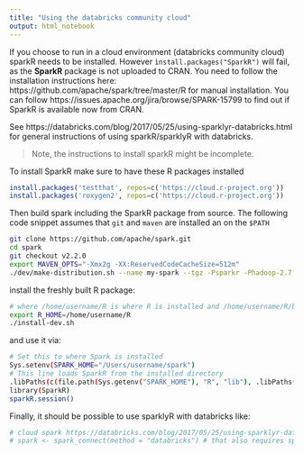 ---
title: "Using the databricks community cloud"
output: html_notebook
---

If you choose to run in a cloud environment (databricks community cloud) sparkR needs to be installed. However `ìnstall.packages("SparkR")` will fail, as the **SparkR** package is not uploaded to CRAN. You need to follow the installation instructions here: https://github.com/apache/spark/tree/master/R for manual installation. You can follow https://issues.apache.org/jira/browse/SPARK-15799 to find out if SparkR is available now from CRAN.

See https://databricks.com/blog/2017/05/25/using-sparklyr-databricks.html for general instructions of using sparkR/sparklyR with databricks.

> Note, the instructions to install sparkR might be incomplete.

To install SparkR make sure to have these R packages installed
```{r, eval=FALSE, include=TRUE}
install.packages('testthat', repos=c('https://cloud.r-project.org'))
install.packages('roxygen2', repos=c('https://cloud.r-project.org'))
```
Then build spark including the SparkR package from source. The following code snippet assumes that `git` and `maven` are installed an on the `$PATH`
```{bash, eval=FALSE, include=TRUE}
git clone https://github.com/apache/spark.git
cd spark
git checkout v2.2.0
export MAVEN_OPTS="-Xmx2g -XX:ReservedCodeCacheSize=512m"
./dev/make-distribution.sh --name my-spark --tgz -Psparkr -Phadoop-2.7 -Phive -Phive-thriftserver -Pmesos -Pyarn -Pnetlib-lgpl
```
install the freshly built R package:
```{bash, eval=FALSE, include=TRUE}
# where /home/username/R is where R is installed and /home/username/R/bin contains the files R and RScript
export R_HOME=/home/username/R
./install-dev.sh
```
and use it via:
```{bash, eval=FALSE, include=TRUE}
# Set this to where Spark is installed
Sys.setenv(SPARK_HOME="/Users/username/spark")
# This line loads SparkR from the installed directory
.libPaths(c(file.path(Sys.getenv("SPARK_HOME"), "R", "lib"), .libPaths()))
library(SparkR)
sparkR.session()
```

Finally, it should be possible to use sparklyR with databricks like:
```{r, eval=FALSE, include=TRUE}
# cloud spark https://databricks.com/blog/2017/05/25/using-sparklyr-databricks.html
# spark <- spark_connect(method = "databricks") # that also requires sparkR to be installed
```